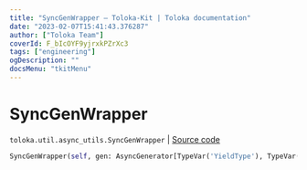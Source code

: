```yaml
---
title: "SyncGenWrapper — Toloka-Kit | Toloka documentation"
date: "2023-02-07T15:41:43.376287"
author: ["Toloka Team"]
coverId: F_bIcOYF9yjrxkPZrXc3
tags: ["engineering"]
ogDescription: ""
docsMenu: "tkitMenu"
---
```


# SyncGenWrapper
`toloka.util.async_utils.SyncGenWrapper` | [Source code](https://github.com/Toloka/toloka-kit/blob/v1.1.3/src/util/async_utils.py#L337)

```python
SyncGenWrapper(self, gen: AsyncGenerator[TypeVar('YieldType'), TypeVar('SendType')])
```